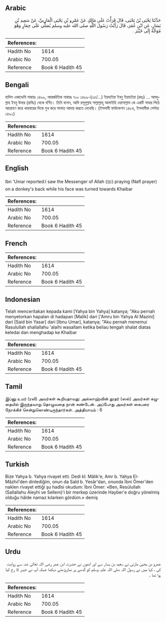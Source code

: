 ## Arabic


<div dir="rtl" lang="ar" style={{fontSize:'larger',backgroundColor:'#f8f9fa',padding:20}}>
حَدَّثَنَا يَحْيَى بْنُ يَحْيَى، قَالَ قَرَأْتُ عَلَى مَالِكٍ عَنْ عَمْرِو بْنِ يَحْيَى الْمَازِنِيِّ، عَنْ سَعِيدِ بْنِ يَسَارٍ، عَنِ ابْنِ عُمَرَ، قَالَ رَأَيْتُ رَسُولَ اللَّهِ صلى الله عليه وسلم يُصَلِّي عَلَى حِمَارٍ وَهُوَ مُوَجِّهٌ إِلَى خَيْبَرَ ‏.‏
</div>
<div style={{backgroundColor:'#f8f9fa',padding:20, marginBottom: 10}}><table> <thead> <tr> <th>References:</th> <th></th> </tr> </thead> <tbody><tr><td>Hadith No</td><td>1614</td></tr><tr><td>Arabic No</td><td>700.05</td></tr><tr><td>Reference</td><td>Book 6 Hadith 45</td></tr></tbody></table></div>

## Bengali


<div dir="ltr" lang="bn" style={{fontSize:'larger',backgroundColor:'#f8f9fa',padding:20}}>
হাদিস একাডেমি নাম্বারঃ ১৪৯৯, আন্তর্জাতিক নাম্বারঃ ৭০০ ১৪৯৯-(৩৫/...) ইয়াহইয়া ইবনু ইয়াহইয়া (রহঃ) ... আবদুল্লাহ ইবনু উমার (রাযিঃ) থেকে বর্ণিত। তিনি বলেন, আমি রসূলুল্লাহ সাল্লাল্লাহু আলাইহি ওয়াসাল্লাম কে একটি গাধার পিঠে আরোহণ করে খায়বারের দিকে মুখ করে সালাত আদায় করতে দেখেছি। (ইসলামী ফাউন্ডেশন ১৪৮৪, ইসলামীক সেন্টার ১৪৯২)
</div>
<div style={{backgroundColor:'#f8f9fa',padding:20, marginBottom: 10}}><table> <thead> <tr> <th>References:</th> <th></th> </tr> </thead> <tbody><tr><td>Hadith No</td><td>1614</td></tr><tr><td>Arabic No</td><td>700.05</td></tr><tr><td>Reference</td><td>Book 6 Hadith 45</td></tr></tbody></table></div>

## English


<div dir="ltr" lang="en" style={{fontSize:'larger',backgroundColor:'#f8f9fa',padding:20}}>
Ibn 'Umar reported:I saw the Messenger of Allah (ﷺ) praying (Nafl prayer) on a donkey's back while his face was turned towards Khaibar
</div>
<div style={{backgroundColor:'#f8f9fa',padding:20, marginBottom: 10}}><table> <thead> <tr> <th>References:</th> <th></th> </tr> </thead> <tbody><tr><td>Hadith No</td><td>1614</td></tr><tr><td>Arabic No</td><td>700.05</td></tr><tr><td>Reference</td><td>Book 6 Hadith 45</td></tr></tbody></table></div>

## French


<div dir="ltr" lang="fr" style={{fontSize:'larger',backgroundColor:'#f8f9fa',padding:20}}>

</div>
<div style={{backgroundColor:'#f8f9fa',padding:20, marginBottom: 10}}><table> <thead> <tr> <th>References:</th> <th></th> </tr> </thead> <tbody><tr><td>Hadith No</td><td>1614</td></tr><tr><td>Arabic No</td><td>700.05</td></tr><tr><td>Reference</td><td>Book 6 Hadith 45</td></tr></tbody></table></div>

## Indonesian


<div dir="ltr" lang="id" style={{fontSize:'larger',backgroundColor:'#f8f9fa',padding:20}}>
Telah menceritakan kepada kami [Yahya bin Yahya] katanya; "Aku pernah menyetorkan hapalan di hadapan [Malik] dari ['Amru bin Yahya Al Mazini] dari [Said bin Yasar] dari [Ibnu Umar], katanya; "Aku pernah menemui Rasulullah shallallahu 'alaihi wasallam ketika beliau tengah shalat diatas keledai dan menghadap ke Khaibar
</div>
<div style={{backgroundColor:'#f8f9fa',padding:20, marginBottom: 10}}><table> <thead> <tr> <th>References:</th> <th></th> </tr> </thead> <tbody><tr><td>Hadith No</td><td>1614</td></tr><tr><td>Arabic No</td><td>700.05</td></tr><tr><td>Reference</td><td>Book 6 Hadith 45</td></tr></tbody></table></div>

## Tamil


<div dir="ltr" lang="ta" style={{fontSize:'larger',backgroundColor:'#f8f9fa',padding:20}}>
இப்னு உமர் (ரலி) அவர்கள் கூறியதாவது: அல்லாஹ்வின் தூதர் (ஸல்) அவர்கள் கழுதையில் இருந்தவாறு தொழுவதை நான் கண்டேன். அப்போது அவர்கள் கைபரை நோக்கிச் சென்றுகொண்டிருந்தார்கள். அத்தியாயம் : 6
</div>
<div style={{backgroundColor:'#f8f9fa',padding:20, marginBottom: 10}}><table> <thead> <tr> <th>References:</th> <th></th> </tr> </thead> <tbody><tr><td>Hadith No</td><td>1614</td></tr><tr><td>Arabic No</td><td>700.05</td></tr><tr><td>Reference</td><td>Book 6 Hadith 45</td></tr></tbody></table></div>

## Turkish


<div dir="ltr" lang="tr" style={{fontSize:'larger',backgroundColor:'#f8f9fa',padding:20}}>
Bize Yahya b. Yahya rivayet etti. Dedi kî: Mâlik'e, Amr b. Yahya El-Mâzhıî'den dinlediğim, onun da Saîd b. Yesâr'dan, onunda İbni Ömer'den naklen rivayet ettiği şu hadîsi okudum: İbni Ömer: «Ben, Resûlullah (Sallallahu Aleyhi ve Sellem)'i bir merkep üzerinde Hayber'e doğru yönelmiş olduğu hâlde namaz kılarken gördüm.» demiş
</div>
<div style={{backgroundColor:'#f8f9fa',padding:20, marginBottom: 10}}><table> <thead> <tr> <th>References:</th> <th></th> </tr> </thead> <tbody><tr><td>Hadith No</td><td>1614</td></tr><tr><td>Arabic No</td><td>700.05</td></tr><tr><td>Reference</td><td>Book 6 Hadith 45</td></tr></tbody></table></div>

## Urdu


<div dir="rtl" lang="ur" style={{fontSize:'larger',backgroundColor:'#f8f9fa',padding:20}}>
عمرو بن یحییٰ مازنی نے سعید بن یسار سے اور انھوں نے حضرت ابن عمر رضی اللہ تعالیٰ عنہ سے روایت کی ، کہا میں نے رسول اللہ صلی اللہ علیہ وسلم کو گدھے پر نمازپڑھتے دیکھا جبکہ آپ نے خیبر کا رخ کیا ہوا تھا ۔
</div>
<div style={{backgroundColor:'#f8f9fa',padding:20, marginBottom: 10}}><table> <thead> <tr> <th>References:</th> <th></th> </tr> </thead> <tbody><tr><td>Hadith No</td><td>1614</td></tr><tr><td>Arabic No</td><td>700.05</td></tr><tr><td>Reference</td><td>Book 6 Hadith 45</td></tr></tbody></table></div>